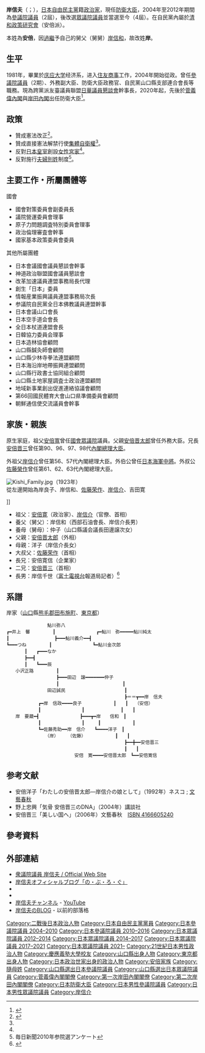 {{Infobox AM
| honorific-prefix =
| name             = 岸 信夫
| original_name    = きし のぶお
| honorific-suffix =
| image            = Nobuo Kishi 20211004.jpg
| caption          = {{link-ja|內閣廣報室|内閣広報室}}的官方肖像（攝於2021年）
| order            = 
| office           = {{JPN}}第21－23任[[防衛大臣|防衛大臣]]
| term_start       = 2020年9月16日
| term_end         = 
| primeminister   = [[菅義偉|菅義偉]]<br>[[岸田文雄|岸田文雄]]
| predecessor      = [[河野太郎|河野太郎]]
| successor        = 
|office2     = {{JPN}}[[眾議院_(日本)|眾議院]]議員
|term_start2  = 2012年12月19日
|term_end2    = 
|predecessor2  = {{link-ja|平岡秀夫|平岡秀夫}}
|successor2    = 
|constituency2 = [[山口縣第2區|山口縣第2區]]
|office3     = {{JPN}}[[参議院_(日本)|参議院]]議員
|term_start3  = 2004年7月26日
|term_end3    = 2012年11月30日
|predecessor3  = 
|successor3    = {{link-ja|江島潔|江島潔}}（補選）
|constituency3 = [[山口縣選舉區|山口縣選舉區]]
| birth_date       = {{birth date and age|1959|4|1}}
| birth_place      = {{JPN}}[[東京都|東京都]]
|native place=[[山口縣|山口縣]][[熊毛郡_(山口縣)|熊毛郡]][[田布施町|田布施町]]
| death_date       = 
| death_place      = 
| nationality      = {{JPN}}
| party            = <!-- 注释出：[[File:Jimin_Party-Sunkids.svg|20px]] -->[[自由民主党_(日本)|自由民主黨]]
| relations        = 
| children         =岸信千世（長子） 
| residence        =
| alma_mater       = [[慶應義塾大學|慶應義塾大學]]經濟學部
| spouse           =岸智香子
| parents = [[安倍晋太郎|安倍晋太郎]]（生父）<br>{{link-ja|安倍洋子|安倍洋子}}（生母）<br>{{link-ja|岸信和|岸信和}}（養父、舅父）<br>岸仲子（養母、舅母）
| relatives =[[安倍寬|安倍寬]]（祖父）<br> [[岸信介|岸信介]]（外祖父）<br>{{link-ja|岸良子|岸良子}}（外祖母）<br>{{link-ja|佐藤市郎|佐藤市郎}}（外伯祖父）<br>[[佐藤荣作|佐藤荣作]]（外叔祖父）<br>[[佐藤寬子_(1907年－1987年)|佐藤宽子]]（外叔祖母）<br>{{link-ja|西村正雄|西村正雄}}（叔父）<br>{{link-ja|佐藤信二|佐藤信二}}（表舅）<br>{{link-ja|安倍寬信|安倍寛信}}（兄）<br>[[安倍晉三|安倍晉三]]（兄）<br>[[安倍昭惠|安倍昭惠]]（嫂）
| occupation       = 
| profession       = 
| religion         = 
| signature        = 
| website          = [http://kishi-jpn.com 官方網站]
| footnotes        =
}}

'''岸信夫'''（{{jpn|j=岸 信夫|hg=きし のぶお|rm=Kishi Nobuo}}；{{bd|1959年|4月1日|||catIdx=Kishi Nobuo}}），[[日本|日本]][[自由民主黨|自由民主黨]]籍[[政治家|政治家]]，現任[[防衛大臣|防衛大臣]]，2004年至2012年期間為[[參議院_(日本)|參議院議員]]（2屆），後改選[[眾議院_(日本)|眾議院議員]]並當選至今（4屆）。在自民黨內屬於[[清和政策研究會|清和政策研究會]]（安倍派）。

本姓為'''安倍'''，因[[過繼|過繼]]予自己的舅父（舅舅）[[岸信和|岸信和]]，故改姓'''岸'''。

==生平 ==
1981年，畢業於[[庆应大学|庆应大学]]经济系，进入[[住友商事|住友商事]]工作，2004年開始從政。曾任[[国会议员|參議院議員]]（2期）、外務副大臣、防衛大臣政務官、自民黨山口縣支部連合會長等職務。現為跨黨派友臺議員聯盟[[日華議員懇談會|日華議員懇談會]]幹事長，2020年起，先後於[[菅義偉內閣|菅義偉內閣]]與[[第一次岸田內閣|岸田內閣]]出任防衛大臣<ref>{{Cite web |url=https://m.ltn.com.tw/news/world/paper/1400060 |title=岸信夫內定防衛相 日新閣超友台 |access-date=2020-09-24 |archive-date=2020-09-18 |archive-url=https://web.archive.org/web/20200918083553/https://m.ltn.com.tw/news/world/paper/1400060 |dead-url=no }}</ref>。

== 政策 ==
* 贊成憲法改正<ref name="mainichi2012">{{Cite news|url = http://senkyo.mainichi.jp/46shu/kaihyo_area_meikan.html?mid=A35002003003|title = 2012衆院選 山口2区 岸信夫|newspaper = [[毎日jp|毎日jp]]|publisher = [[毎日新聞社|毎日新聞社]]|date = |accessdate = 2014-09-06|archive-date = 2020-12-18|archive-url = https://web.archive.org/web/20201218141407/http://senkyo.mainichi.jp/46shu/kaihyo_area_meikan.html?mid=A35002003003|dead-url = no}}</ref>。
* 贊成直接憲法解禁行使[[集體自衛權|集體自衛權]]<ref name="mainichi2012"/>。
* 反對[[日本皇室|日本皇室]]創設[[女性宮家|女性宮家]]<ref name="mainichi2012"/>。
* 反對施行[[夫婦別姓|夫婦別姓]]制度<ref>毎日新聞2010年参院選アンケート</ref>。

== 主要工作・所屬團體等 ==
; 國會
* 國會對策委員會副委員長
* 議院營運委員會理事
* 原子力問題調査特別委員會理事
* 政治倫理審査會幹事
* 國家基本政策委員會委員
; 其他所屬團體
* 日本會議國會議員懇談會幹事
* 神道政治聯盟國會議員懇談會
* 改革加速議員連盟事務局長代理
* 創生「日本」委員
* 情報産業振興議員連盟事務局次長
* 参議院自民黨全日本佛教議員連盟幹事
* 日本會議山口會長
* 日本空手道会會長
* 全日本杖道連盟會長
* 日韓協力委員会理事
* 日本造林協會顧問
* 山口縣鍼灸師會顧問
* 山口縣少林寺拳法連盟顧問
* 日本海沿岸地帶振興連盟顧問
* 山口縣行政書士協同組合顧問
* 山口縣土地家屋調査士政治連盟顧問
* 地域新事業創出促進連絡協議會顧問
* 第66回國民體育大會山口県準備委員會顧問
* 朝鮮通信使交流議員會幹事

== 家族・親族 ==
原生家庭，祖父[[安倍寬|安倍寬]]曾任[[日本國會|國會]][[眾議院|眾議院]]議員。父親[[安倍晋太郎|安倍晋太郎]]曾任外務大臣。兄長[[安倍晋三|安倍晋三]]曾任第90、96、97、98代[[日本內閣總理大臣|內閣總理大臣]]。

外祖父[[岸信介|岸信介]]曾任第56、57代內閣總理大臣。外伯公{{Link-ja|佐藤市郎|佐藤市郎}}曾任[[日本海軍|日本海軍]][[中將|中將]]。外叔公[[佐藤榮作|佐藤榮作]]曾任第61、62、63代內閣總理大臣。

[[File:Kishi_Family.jpg|right]]（1923年）<br>
從左邊開始為岸良子、岸信和、[[佐藤荣作|佐藤荣作]]、[[岸信介|岸信介]]、吉田寛</center>]]
* 祖父：[[安倍寬|安倍寛]]（政治家）、[[岸信介|岸信介]]（官僚、首相）
* 養父（舅父）：岸信和（西部石油會長、岸信介長男）
* 養母（舅母）：仲子（山口縣議会議長田邊譲次女）
* 父親：[[安倍晋太郎|安倍晋太郎]]（外相）
* 母親：洋子（岸信介長女）
* 大叔父：[[佐藤荣作|佐藤荣作]]（首相）
* 長兄：安倍寛信（企業家）
* 二兄：[[安倍晋三|安倍晋三]]（首相）
* 長男：岸信千世（[[富士電視台|富士電視台]]報道局記者）<ref>{{Cite web |url=http://www.news-postseven.com/archives/20160108_374418.html?PAGE=2 |title=存档副本 |access-date=2017-06-20 |archive-date=2017-12-06 |archive-url=https://web.archive.org/web/20171206152926/https://www.news-postseven.com/archives/20160108_374418.html?PAGE=2 |dead-url=no }}</ref>

== 系譜 ==
; 岸家（[[山口县|山口]]縣[[熊毛郡_(山口縣)|熊毛郡]][[田布施町|田布施町]]、[[東京都|東京都]]）
 　　　　　　　　　鮎川弥八
 ┏━井上　馨　　　　　┃　　　　　　　　　┏━鮎川　弥━━━━━鮎川純太
 ┃　　　　　　　　　　┣━━━鮎川義介━━┫
 ┗━━━つね　　　　　┃　　　　　　　　　┗━鮎川金次郎
 　　　　┃　　┏━━━なか
 　　　　┣━━┫
 　　　　┃　　┗━━━辰
 　　小沢正路　　　　　┃
 　　　　　　　　　　　┣━━━田辺　譲━━━━━━━仲子
 　　　　　　　　　　　┃　　　　　　　　　　　　　　┃
 　　　　　　　　　田辺誠民　　　　　　　　　　　　　┃
 　　　　　　　　　　　　　　　　　　　　　　　　　　┣＝＝┳━━岸　信夫
 　　　　　　　┏━岸　信政━━━━良子　　　　　　　┃　　┃　　（安倍）
 　　　　　　　┃　　　　　　　　　┃　　　　　　　　┃　　┃
 　　岸　要蔵━┫　　　　　　　　　┣━━━┳━岸　　信和　┃
 　　　　　　　┃　　　　　　　　　┃　　　┃　　　　　　　┃
 　　　　　　　┗━佐藤秀助━━岸　信介　　┗━━━━洋子　┃
 　　　　　　　　　（岸）　　　（佐藤）　　　　　　　┃　　┃
 　　　　　　　　　　　　　　　　　　　　　　　　　　┣━━╋━━安倍晋三
 　　　　　　　　　　　　　　　　　　　　　　　　　　┃　　┃
 　　　　　　　　　　　　　　　安倍　寛━━━━安倍晋太郎　┗━━安倍寛信

== 参考文献 ==
* 安倍洋子「わたしの安倍晋太郎―岸信介の娘として」（1992年）ネスコ ; [[文藝春秋|文藝春秋]]
* 野上忠興「気骨 安倍晋三のDNA」（2004年）講談社 
* 安倍晋三「美しい国へ」（2006年）文藝春秋　[[Special:BookSources/4166605240|ISBN 4166605240]]

== 參考資料 ==
{{Reflist}}

== 外部連結 ==
* [http://www.kishi-jpn.com/ 衆議院議員 岸信夫 / Official Web Site] {{Wayback|url=http://www.kishi-jpn.com/ |date=20210116055058 }}
* [http://ameblo.jp/nob-1/ 岸信夫オフィシャルブログ「の・ぶ・ろ・ぐ」] {{Wayback|url=http://ameblo.jp/nob-1/ |date=20210215082813 }}
* {{Facebook|kishinobuo|岸信夫}}
* {{Twitter|KishiNobuo|岸信夫}}
* [http://www.youtube.com/user/kishinobuo?feature=mhsn 岸信夫チャンネル] {{Wayback|url=http://www.youtube.com/user/kishinobuo?feature=mhsn |date=20201108201541 }} - [[YouTube|YouTube]]
* [http://blog.so-net.ne.jp/Nobuo_Kishi/ 岸信夫のBLOG] {{Wayback|url=http://blog.so-net.ne.jp/Nobuo_Kishi/ |date=20160304122721 }} - 以前的部落格

{{start box}}
{{s-off}}
 {{Succession box
    | title  = {{flagicon|JPN}} [[外務副大臣|外務副大臣]]
    | titlenote = 與[[三矢憲生|三矢憲生]]一起
    | years  = 2013年—2014年
     | before = [[鈴木俊一_(眾議院議員)|鈴木俊一]]、[[松山政司|松山政司]]
     | after  = [[中山泰秀|中山泰秀]]、[[城內實|城內實]]
  }}
{{end box}}
{{八国集团防长}}
{{防衛大臣}}
{{菅義偉內閣}}
{{第一次岸田內閣}}
{{第二次岸田內閣}}
{{DEFAULTSORT:Kishi Nobuo}}
[[Category:二戰後日本政治人物|Category:二戰後日本政治人物]]
[[Category:日本自由民主黨黨員|Category:日本自由民主黨黨員]]
[[Category:日本參議院議員_2004–2010|Category:日本參議院議員 2004–2010]]
[[Category:日本參議院議員_2010–2016|Category:日本參議院議員 2010–2016]]
[[Category:日本眾議院議員_2012–2014|Category:日本眾議院議員 2012–2014]]
[[Category:日本眾議院議員_2014–2017|Category:日本眾議院議員 2014–2017]]
[[Category:日本眾議院議員_2017–2021|Category:日本眾議院議員 2017–2021]]
[[Category:日本眾議院議員_2021–|Category:日本眾議院議員 2021–]]
[[Category:21世紀日本男性政治人物|Category:21世紀日本男性政治人物]]
[[Category:慶應義塾大學校友|Category:慶應義塾大學校友]]
[[Category:山口縣出身人物|Category:山口縣出身人物]]
[[Category:東京都出身人物|Category:東京都出身人物]]
[[Category:日本政治世家出身的政治人物|Category:日本政治世家出身的政治人物]]
[[Category:安倍家族|Category:安倍家族]]
[[Category:隨母姓|Category:隨母姓]]
[[Category:山口縣選出日本參議院議員|Category:山口縣選出日本參議院議員]]
[[Category:山口縣選出日本眾議院議員|Category:山口縣選出日本眾議院議員]]
[[Category:菅義偉內閣閣僚|Category:菅義偉內閣閣僚]]
[[Category:第一次岸田內閣閣僚|Category:第一次岸田內閣閣僚]]
[[Category:第二次岸田內閣閣僚|Category:第二次岸田內閣閣僚]]
[[Category:日本防衛大臣|Category:日本防衛大臣]]
[[Category:日本男性參議院議員|Category:日本男性參議院議員]]
[[Category:日本男性眾議院議員|Category:日本男性眾議院議員]]
[[Category:岸信介|Category:岸信介]]